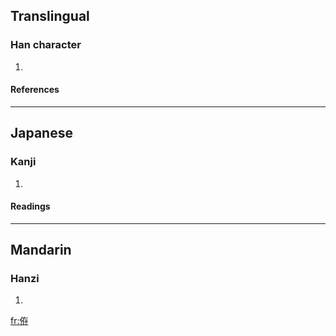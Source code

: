 ==Translingual==
===Han character===
{{Han char|rn=9|rad=人|as=06|sn=8|four=|canj=人大中木 (OKLD)}}
# {{defn|Han|sort=人06}}
====References====
{{Han ref|kx=0102.250|dkj=00614|dj=0218.020|hdz=10146.060|uh=4F9F|ud=20383}}
----
==Japanese==
===Kanji===
{{ja-kanji|grade=|rs=人06}}
# {{defn|Japanese}} 
====Readings====
{{ja-readings|on=[[せん]] (sen)|kun=}}
----
==Mandarin==
===Hanzi===
{{cmn-hanzi|pin=[[jiàn]] ([[jian4]])|wg=chien<sup>4</sup>}}
# {{defn|Mandarin}}

[[fr:侟]]